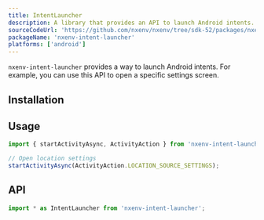 ```yaml
---
title: IntentLauncher
description: A library that provides an API to launch Android intents.
sourceCodeUrl: 'https://github.com/nxenv/nxenv/tree/sdk-52/packages/nxenv-intent-launcher'
packageName: 'nxenv-intent-launcher'
platforms: ['android']
---
```



`nxenv-intent-launcher` provides a way to launch Android intents. For example, you can use this API to open a specific settings screen.

## Installation

<APIInstallSection />

## Usage

```ts
import { startActivityAsync, ActivityAction } from 'nxenv-intent-launcher';

// Open location settings
startActivityAsync(ActivityAction.LOCATION_SOURCE_SETTINGS);
```

## API

```js
import * as IntentLauncher from 'nxenv-intent-launcher';
```

<APISection packageName="nxenv-intent-launcher" apiName="IntentLauncher" />
